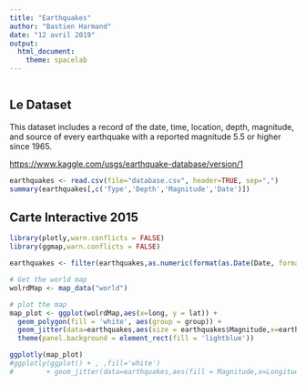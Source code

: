 ```yaml
---
title: "Earthquakes"
author: "Bastien Harmand"
date: "12 avril 2019"
output: 
  html_document: 
    theme: spacelab
---
```


```r

```

## Le Dataset

This dataset includes a record of the date, time, location, depth, magnitude, and source of every earthquake with a reported magnitude 5.5 or higher since 1965. 

<https://www.kaggle.com/usgs/earthquake-database/version/1>


```r
earthquakes <- read.csv(file="database.csv", header=TRUE, sep=",")
summary(earthquakes[,c('Type','Depth','Magnitude','Date')])
```



## Carte Interactive 2015

```r
library(plotly,warn.conflicts = FALSE)
library(ggmap,warn.conflicts = FALSE)

earthquakes <- filter(earthquakes,as.numeric(format(as.Date(Date, format="%m/%d/%Y"),'%Y'))==2015)

# Get the world map
wolrdMap <- map_data("world")

# plot the map
map_plot <- ggplot(wolrdMap,aes(x=long, y = lat)) +
  geom_polygon(fill = 'white', aes(group = group)) +
  geom_jitter(data=earthquakes,aes(size = earthquakes$Magnitude,x=earthquakes$Longitude,y=earthquakes$Latitude), color="gold") +
  theme(panel.background = element_rect(fill = 'lightblue'))

ggplotly(map_plot)
#ggplotly(ggplot() + , ,fill='white')
#        + geom_jitter(data=earthquakes,aes(fill = Magnitude,x=Longitude,y=Latitude)))


```


